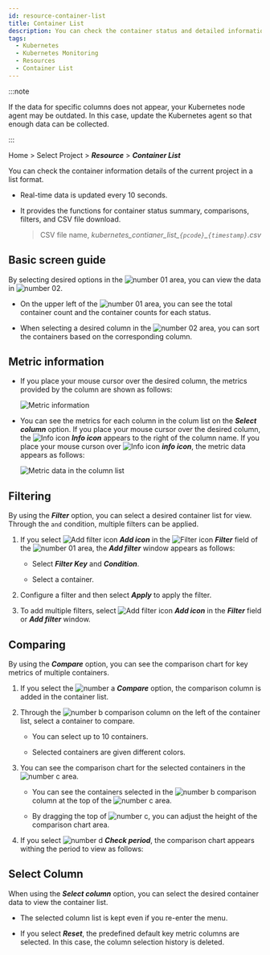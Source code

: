 ```yaml
---
id: resource-container-list
title: Container List
description: You can check the container status and detailed information of the current project.
tags:
  - Kubernetes
  - Kubernetes Monitoring
  - Resources
  - Container List
---
```


:::note

If the data for specific columns does not appear, your Kubernetes node agent may be outdated. In this case, update the Kubernetes agent so that enough data can be collected. 

:::

Home > Select Project > **_Resource_** > **_Container List_**

You can check the container information details of the current project in a list format. 

-   Real-time data is updated every 10 seconds. 

-   It provides the functions for container status summary, comparisons, filters, and CSV file download.

    > CSV file name, _kubernetes_contianer_list\_`{pcode}`\_`{timestamp}`.csv_

## Basic screen guide

<ImgLang img='k8s-resource-container-list-m.png' desc='Container List - basic screen' />

By selecting desired options in the ![number 01](/img/number-01.png) area, you can view the data in ![number 02](/img/number-02.png). 

-   On the upper left of the ![number 01](/img/number-01.png) area, you can see the total container count and the container counts for each status.

-   When selecting a desired column in the ![number 02](/img/number-02.png) area, you can sort the containers based on the corresponding column. 

## Metric information

-   If you place your mouse cursor over the desired column, the metrics provided by the column are shown as follows: 

    ![Metric information](/img/k8s-resource-container-list-metric-info.png)

-   You can see the metrics for each column in the colum list on the **_Select column_** option. If you place your mouse cursor over the desired column, the ![Info icon](/img/ico-info.svg) **_Info icon_** appears to the right of the column name. If you place your mouse curson over ![Info icon](/img/ico-info.svg) **_info icon_**, the metric data appears as follows:

    ![Metric data in the column list](/img/k8s-resource-container-list-metric-info-cl.png)

## Filtering

By using the **_Filter_** option, you can select a desired container list for view. Through the `and` condition, multiple filters can be applied.

1.  If you select ![Add filter icon](/img/ico-add.svg) **_Add icon_** in the ![Filter icon](/img/ico-filter.svg) **_Filter_** field of the ![number 01](/img/number-01.png) area, the **_Add filter_** window appears as follows:

    <ImgLang img='k8s-resource-container-list-add-filter.png' desc='Add Filter' />

    -   Select **_Filter Key_** and **_Condition_**.

    -   Select a container.

2.  Configure a filter and then select **_Apply_** to apply the filter.

3.  To add multiple filters, select ![Add filter icon](/img/ico-add.svg) **_Add icon_** in the **_Filter_** field or **_Add filter_** window.

    <ImgLang img='k8s-resource-container-list-add-filter-ex.png' desc='Add Filter' />

## Comparing

By using the **_Compare_** option, you can see the comparison chart for key metrics of multiple containers. 

<ImgLang img='k8s-resource-container-list-compare.png' desc='Compare' />

1.  If you select the ![number a](/img/char-a.svg) **_Compare_** option, the comparison column is added in the container list.

2.  Through the ![number b](/img/char-b.svg) comparison column on the left of the container list, select a container to compare. 

    -   You can select up to 10 containers. 

    -   Selected containers are given different colors.

3.  You can see the comparison chart for the selected containers in the ![number c](/img/char-c.svg) area. 

    -   You can see the containers selected in the ![number b](/img/char-b.svg) comparison column at the top of the ![number c](/img/char-c.svg) area.

    -   By dragging the top of ![number c](/img/char-c.svg), you can adjust the height of the comparison chart area.

4.  If you select ![number d](/img/char-d.svg) **_Check period_**, the comparison chart appears withing the period to view as follows:

    <ImgLang img='k8s-resource-container-list-compare-time.png' desc='Check period' />

## Select Column

When using the **_Select column_** option, you can select the desired container data to view the container list. 

<ImgLang img='k8s-resource-container-list-cl.png' desc='Add Filter' />

-   The selected column list is kept even if you re-enter the menu.

-   If you select **_Reset_**, the predefined default key metric columns are selected. In this case, the column selection history is deleted.
